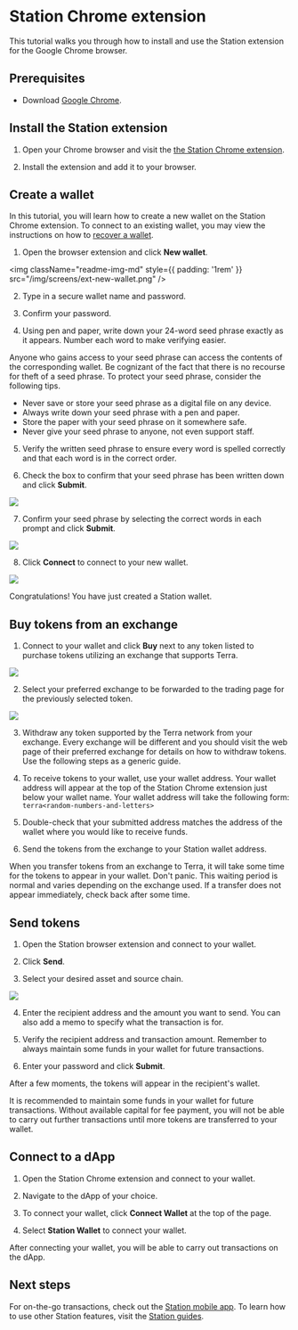 
# Station Chrome extension

This tutorial walks you through how to install and use the Station extension for the Google Chrome browser.

## Prerequisites

- Download [Google Chrome](https://www.google.com/chrome/).

## Install the Station extension

1. Open your Chrome browser and visit the [the Station Chrome extension](https://chrome.google.com/webstore/detail/station/aiifbnbfobpmeekipheeijimdpnlpgpp).

2. Install the extension and add it to your browser.

## Create a wallet

In this tutorial, you will learn how to create a new wallet on the Station Chrome extension. To connect to an existing wallet, you may view the instructions on how to [recover a wallet](../wallet.mdx#connect-to-a-wallet-using-a-private-key).

1. Open the browser extension and click **New wallet**.

<img
  className="readme-img-md"
  style={{ padding: '1rem' }}
  src="/img/screens/ext-new-wallet.png"
/>

2. Type in a secure wallet name and password.

3. Confirm your password.

4. Using pen and paper, write down your 24-word seed phrase exactly as it appears. Number each word to make verifying easier.

<Admonition type="danger" icon="🔥" title="Protect your seed phrase">
Anyone who gains access to your seed phrase can access the contents of the corresponding wallet. Be cognizant of the fact that there is no recourse for theft of a seed phrase. To protect your seed phrase, consider the following tips.

- Never save or store your seed phrase as a digital file on any device.
- Always write down your seed phrase with a pen and paper.
- Store the paper with your seed phrase on it somewhere safe.
- Never give your seed phrase to anyone, not even support staff.
  </Admonition>

5. Verify the written seed phrase to ensure every word is spelled correctly and that each word is in the correct order.

6. Check the box to confirm that your seed phrase has been written down and click **Submit**.

<img className="readme-img-md" src="/img/screens/ext-wallet-input.png" />

7. Confirm your seed phrase by selecting the correct words in each prompt and click **Submit**.

<img className="readme-img-md" src="/img/screens/ext-confirm.png" />

8. Click **Connect** to connect to your new wallet.

<img className="readme-img-md" src="/img/screens/ext-wallet-complete.png" />

Congratulations! You have just created a Station wallet.

## Buy tokens from an exchange

1. Connect to your wallet and click **Buy** next to any token listed to purchase tokens utilizing an exchange that supports Terra.

<img className="readme-img-md" src="/img/screens/ext-wallet.png" />

2. Select your preferred exchange to be forwarded to the trading page for the previously selected token.

<img className="readme-img-md" src="/img/screens/ext-wallet-buy.png" />

3. Withdraw any token supported by the Terra network from your exchange. Every exchange will be different and you should visit the web page of their preferred exchange for details on how to withdraw tokens. Use the following steps as a generic guide.

1. To receive tokens to your wallet, use your wallet address. Your wallet address will appear at the top of the Station Chrome extension just below your wallet name. Your wallet address will take the following form: `terra<random-numbers-and-letters>`

1. Double-check that your submitted address matches the address of the wallet where you would like to receive funds.

1. Send the tokens from the exchange to your Station wallet address.

<Admonition type="caution" icon="☢️" title="Transfer wait times">

When you transfer tokens from an exchange to Terra, it will take some time for the tokens to appear in your wallet. Don't panic. This waiting period is normal and varies depending on the exchange used. If a transfer does not appear immediately, check back after some time.

</Admonition>

## Send tokens

1. Open the Station browser extension and connect to your wallet.

2. Click **Send**.

3. Select your desired asset and source chain.

<img className="readme-img-lg" src="/img/screens/ext-wallet-menu.png" />

4. Enter the recipient address and the amount you want to send. You can also add a memo to specify what the transaction is for.

5. Verify the recipient address and transaction amount. Remember to always maintain some funds in your wallet for future transactions.

6. Enter your password and click **Submit**.

After a few moments, the tokens will appear in the recipient's wallet.

<Admonition type="caution" icon="☢️" title="Maintain funds for transaction fees">

It is recommended to maintain some funds in your wallet for future transactions. Without available capital for fee payment, you will not be able to carry out further transactions until more tokens are transferred to your wallet.

</Admonition>

## Connect to a dApp

1. Open the Station Chrome extension and connect to your wallet.

2. Navigate to the dApp of your choice.

3. To connect your wallet, click **Connect Wallet** at the top of the page.

4. Select **Station Wallet** to connect your wallet.

After connecting your wallet, you will be able to carry out transactions on the dApp.

## Next steps

For on-the-go transactions, check out the [Station mobile app](station-mobile.mdx). To learn how to use other Station features, visit the [Station guides](../../../learn/station).
